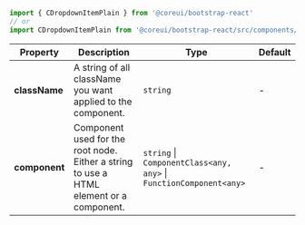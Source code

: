
```jsx
import { CDropdownItemPlain } from '@coreui/bootstrap-react'
// or
import CDropdownItemPlain from '@coreui/bootstrap-react/src/components/dropdown/CDropdownItemPlain'
```

| Property | Description | Type | Default |
| --- | --- | --- | --- |
| **className** | A string of all className you want applied to the component. | `string` | - |
| **component** | Component used for the root node. Either a string to use a HTML element or a component. | `string` \| `ComponentClass<any, any>` \| `FunctionComponent<any>` | - |
